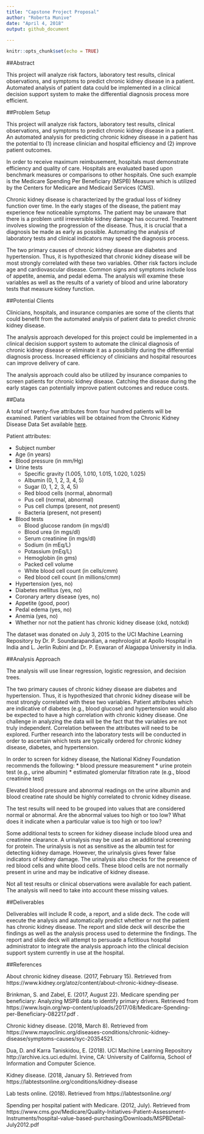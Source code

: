 ```yaml
---
title: "Capstone Project Proposal"
author: "Roberta Munive"
date: "April 4, 2018"
output: github_document
  
---
```


```r
knitr::opts_chunk$set(echo = TRUE)
```


##Abstract

This project will analyze risk factors, laboratory test results, clinical observations, and symptoms to predict chronic kidney disease in a patient.  Automated analysis of patient data could be implemented in a clinical decision support system to make the differential diagnosis process more efficient. 

##Problem Setup

This project will analyze risk factors, laboratory test results, clinical observations, and symptoms to predict chronic kidney disease in a patient. An automated analysis for predicting chronic kidney disease in a patient has the potential to (1) increase clinician and hospital efficiency and (2) improve patient outcomes.

In order to receive maximum reimbusement, hospitals must demonstrate efficiency and quality of care. Hospitals are evaluated based upon benchmark measures or comparisons to other hospitals.  One such example is the Medicare Spending Per Beneficiary (MSPB) Measure which is utilized by the Centers for Medicare and Medicaid Services (CMS). 

Chronic kidney disease is characterized by the gradual loss of kidney function over time.  In the early stages of the disease, the patient may experience few noticeable symptoms. The patient may be unaware that there is a problem until irreversible kidney damage has occurred.  Treatment involves slowing the progression of the disease.  Thus, it is crucial that a diagnosis be made as early as possible. Automating the analysis of laboratory tests and clinical indicators may speed the diagnosis process.  

The two primary causes of chronic kidney disease are diabetes and hypertension.  Thus, it is hypothesized that chronic kidney disease will be most strongly correlated with these two variables.  Other risk factors include age and cardiovascular disease.  Common signs and symptoms include loss of appetite, anemia, and pedal edema.  The analysis will examine these variables as well as the results of a variety of blood and urine laboratory tests that measure kidney function.

##Potential Clients

Clinicians, hospitals, and insurance companies are some of the clients that could benefit from the automated analysis of patient data to predict chronic kidney disease. 

The analysis approach developed for this project could be implemented in a clinical decision support system to automate the clinical diagnosis of chronic kidney disease or eliminate it as a possibility during the differential diagnosis process.  Increased efficiency of clinicians and hospital resources can improve delivery of care. 

The analysis approach could also be utilized by insurance companies to screen patients for chronic kidney disease.  Catching the disease during the early stages can potentially improve patient outcomes and reduce costs. 

##Data

A total of twenty-five attributes from four hundred patients will be examined.  Patient variables will be obtained from the Chronic Kidney Disease Data Set available [here](https://archive.ics.uci.edu/ml/datasets/chronic_kidney_disease).  

Patient attributes:

* Subject number
* Age (in years)
* Blood pressure (in mm/Hg)
* Urine tests
     + Specific gravity (1.005, 1.010, 1.015, 1.020, 1.025)
     + Albumin (0, 1, 2, 3, 4, 5)
     + Sugar (0, 1, 2, 3, 4, 5)
     + Red blood cells (normal, abnormal)
     + Pus cell (normal, abnormal)
     + Pus cell clumps (present, not present)
     + Bacteria (present, not present)
* Blood tests
     + Blood glucose random (in mgs/dl)
     + Blood urea (in mgs/dl)
     + Serum creatinine (in mgs/dl)
     + Sodium (in mEq/L)
     + Potassium (mEq/L)
     + Hemoglobin (in gms)
     + Packed cell volume
     + White blood cell count (in cells/cmm)
     + Red blood cell count (in millions/cmm)
* Hypertension (yes, no)
* Diabetes mellitus (yes, no)
* Coronary artery disease (yes, no)
* Appetite (good, poor)
* Pedal edema (yes, no)
* Anemia (yes, no)
* Whether nor not the patient has chronic kidney disease (ckd, notckd)


The dataset was donated on July 3, 2015 to the UCI Machine Learning Repository by Dr. P. Soundarapandian, a nephrologist at Apollo Hospital in India and L. Jerlin Rubini and Dr. P. Eswaran of Alagappa University in India.

##Analysis Approach

The analysis will use linear regression, logistic regression, and decision trees. 

The two primary causes of chronic kidney disease are diabetes and hypertension.  Thus, it is hypothesized that chronic kidney disease will be most strongly correlated with these two variables.  Patient attributes which are indicative of diabetes (e.g., blood glucose) and hypertension would also be expected to have a high correlation with chronic kidney disease. One challenge in analyzing the data will be the fact that the variables are not truly independent. Correlation between the attributes will need to be explored.  Further research into the laboratory tests will be conducted in order to ascertain which tests are typically ordered for chronic kidney disease, diabetes, and hypertension.  

In order to screen for kidney disease, the National Kidney Foundation recommends the following: 
* blood pressure measurement
* urine protein test (e.g., urine albumin)
* estimated glomerular filtration rate (e.g., blood creatinine test)

Elevated blood pressure and abnormal readings on the urine albumin and blood creatine rate should be highly correlated to chronic kidney disease.  

The test results will need to be grouped into values that are considered normal or abnormal.  Are the abnormal values too high or too low? What does it indicate when a particular value is too high or too low? 

Some additional tests to screen for kidney disease include blood urea and creatinine clearance. A urinalysis may be used as an additional screening for protein.  The urinalysis is not as sensitive as the albumin test for detecting kidney damage.  However, the urinalysis gives fewer false indicators of kidney damage.  The urinalysis also checks for the presence of red blood cells and white blood cells.  These blood cells are not normally present in urine and may be indicative of kidney disease.  


Not all test results or clinical observations were available for each patient. The analysis will need to take into account these missing values.

##Deliverables

Deliverables will include R code, a report, and a slide deck.  The code will execute the analysis and automatically predict whether or not the patient has chronic kidney disease.  The report and slide deck will describe the findings as well as the analysis process used to determine the findings.  The report and slide deck will attempt to persuade a fictitious hospital administrator to integrate the analysis approach into the clinical decision support system currently in use at the hospital.

##References

About chronic kidney disease. (2017, February 15).  Retrieved from https://www.kidney.org/atoz/content/about-chronic-kidney-disease.

Brinkman, S. and Zabel, E. (2017, August 22).  Medicare spending per beneficiary: Analyzing MSPB data to identify primary drivers.  Retrieved from https://www.lsqin.org/wp-content/uploads/2017/08/Medicare-Spending-per-Beneficiary-082217.pdf .

Chronic kidney disease. (2018, March 8).  Retrieved from https://www.mayoclinic.org/diseases-conditions/chronic-kidney-disease/symptoms-causes/syc-20354521.

Dua, D. and Karra Taniskidou, E. (2018).  UCI Machine Learning Repository http://archive.ics.uci.edu/ml.  Irvine, CA:  University of California, School of Information and Computer Science.

Kidney disease. (2018, January 5).  Retrieved from 
https://labtestsonline.org/conditions/kidney-disease

Lab tests online. (2018).  Retrieved from https://labtestsonline.org/


Spending per hospital patient with Medicare. (2012, July). Retrieved from https://www.cms.gov/Medicare/Quality-Initiatives-Patient-Assessment-Instruments/hospital-value-based-purchasing/Downloads/MSPBDetail-July2012.pdf




